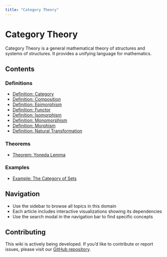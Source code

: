 ```yaml
---
title: "Category Theory"
---
```


# Category Theory

Category Theory is a general mathematical theory of structures and systems of structures. It provides a unifying language for mathematics.

## Contents

### Definitions

- [Definition: Category](def-category.qmd)
- [Definition: Composition](def-composition.qmd)
- [Definition: Epimorphism](def-epimorphism.qmd)
- [Definition: Functor](def-functor.qmd)
- [Definition: Isomorphism](def-isomorphism.qmd)
- [Definition: Monomorphism](def-monomorphism.qmd)
- [Definition: Morphism](def-morphism.qmd)
- [Definition: Natural Transformation](def-natural-transformation.qmd)

### Theorems

- [Theorem: Yoneda Lemma](thm-yoneda.qmd)

### Examples

- [Example: The Category of Sets](ex-set-category.qmd)

## Navigation

- Use the sidebar to browse all topics in this domain
- Each article includes interactive visualizations showing its dependencies
- Use the search modal in the navigation bar to find specific concepts

## Contributing

This wiki is actively being developed. If you'd like to contribute or report issues,
please visit our [GitHub repository](https://github.com/RK0429/ModernMath).
